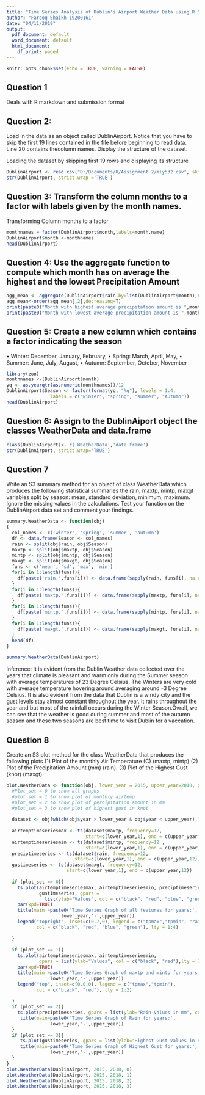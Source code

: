 ---
title: "Time Series Analysis of Dublin's Airport Weather Data using R "
author: "Farooq Shaikh-19200161"
date: "04/11/2019"
output:
  pdf_document: default
  word_document: default
  html_document:
    df_print: paged
---

```{r setup, include=FALSE}
knitr::opts_chunk$set(echo = TRUE, warning = FALSE)
```

## Question 1
Deals with R markdown and submission format 


## Question 2:
Load in the data as an object called DublinAirport. Notice that you have to skip the first 19 lines contained in the file before beginning to read data. Line 20 contains thecolumn names. Display the structure of the dataset.

Loading the dataset by skipping first 19 rows and displaying its structure

```{r}
DublinAirport <- read.csv("D:/Documents/R/Assignment 2/mly532.csv", skip = 19)
str(DublinAirport, strict.wrap ='TRUE')
```

## Question 3: Transform the column months to a factor with labels given by the month names.

 Transforming Column months to a factor
```{r}
monthnames = factor(DublinAirport$month,labels=month.name)
DublinAirport$month <-monthnames
head(DublinAirport)
```

## Question 4: Use the aggregate function to compute which month has on average the highest and the lowest Precipitation Amount
```{r}
agg_mean <- aggregate(DublinAirport$rain,by=list(DublinAirport$month),FUN=mean, na.rm=TRUE)
agg_mean<-order(agg_mean[,2],decreasing=T)
print(paste0("Month with highest average precipitation amount is ",month.name[agg_mean[1]]))
print(paste0("Month with lowest average precipitation amount is ",month.name[agg_mean[12]]))

```

## Question 5: Create a new column which contains a factor indicating the season
• Winter: December, January, February,
• Spring: March, April, May,
• Summer: June, July, August,
• Autumn: September, October, November

```{r}
library(zoo)
monthnames <-(DublinAirport$month)
yq <- as.yearqtr(as.numeric(monthnames))/12
DublinAirport$Season <- factor(format(yq, "%q"), levels = 1:4, 
                labels = c("winter", "spring", "summer", "Autumn"))
head(DublinAirport)

```



## Question 6: Assign to the DublinAiport object the classes WeatherData and data.frame

```{r}
class(DublinAirport)<- c('WeatherData','data.frame')
str(DublinAirport, strict.wrap='TRUE')
```

## Question 7 

Write an S3 summary method for an object of class WeatherData which produces
the following statistical summaries the rain, maxtp, mintp, maxgt variables split by
season: mean, standard deviation, minimum, maximum. Ignore the missing values in
the calculations.
Test your function on the DublinAirport data set and comment your findings. 
```{r}

summary.WeatherData <- function(obj) 
{
  col_names <- c('winter', 'spring', 'summer', 'autumn')
  df <- data.frame(Season <- col_names)
  rain <- split(obj$rain, obj$Season)
  maxtp <- split(obj$maxtp, obj$Season)
  mintp <- split(obj$mintp, obj$Season)
  maxgt <- split(obj$maxgt, obj$Season)
  funs <- c('mean', 'sd', 'max', 'min')
  for(i in 1:length(funs)){
    df[paste('rain.',funs[i])] <- data.frame(sapply(rain, funs[i], na.rm=TRUE))
  }
  for(i in 1:length(funs)){
    df[paste('maxtp.',funs[i])] <- data.frame(sapply(maxtp, funs[i], na.rm=TRUE))
  }
  for(i in 1:length(funs)){
    df[paste('mintp.',funs[i])] <- data.frame(sapply(mintp, funs[i], na.rm=TRUE))
  }
  for(i in 1:length(funs)){
    df[paste('maxgt.',funs[i])] <- data.frame(sapply(maxgt, funs[i], na.rm=TRUE))
  }
  head(df) 
}

summary.WeatherData(DublinAirport)

```
Inference: It is evident from the Dublin Weather data collected over the years that climate is pleasant and warm only during the Summer season with average temperatures of 23 Degree Celsius.  The Winters are very cold with average temperature hovering around averaging around -3 Degree Celsius. It is also evident from the data that Dublin is a windy city and the gust levels stay almost constant throughout the year. It rains throughout the year and but most of the rainfall occurs during the Winter Season.Ovrall, we can see that the weather is good during summer and most of the autumn season and these two seasons are best time to visit Dublin for a vaccation.

## Question 8
 Create an S3 plot method for the class WeatherData that produces the following plots
(1) Plot of the monthly Air Temperature (C) (maxtp, mintp)
(2) Plot of the Precipitation Amount (mm) (rain).
(3) Plot of the Highest Gust (knot) (maxgt)

```{r fig.height = 7, fig.width = 7, fig.align = "center"}
plot.WeatherData <- function(obj, lower_year = 2015, upper_year=2018, plot_set = 0){
  #Plot_set = 0 to show all graphs
  #plot_set = 1 to show plot of monthly airtemp
  #plot_set = 2 to show plot of percipitation amount in mm
  #plot_set = 3 to show plot of highest gust in knot
  
  dataset <- obj[which(obj$year > lower_year & obj$year < upper_year),]
  
  airtemptimeseriesmax <- ts(dataset$maxtp, frequency=12,
                             start=c(lower_year,1), end = c(upper_year,12))
  airtemptimeseriesmin <- ts(dataset$mintp, frequency=12 ,
                             start=c(lower_year,1), end = c(upper_year,12))
  preciptimeseries <- ts(dataset$rain, frequency=12, 
                         start=c(lower_year,1), end = c(upper_year,12))
  gustimeseries <- ts(dataset$maxgt, frequency=12, 
                      start=c(lower_year,1), end = c(upper_year,12))
  
  if (plot_set == 0){
    ts.plot(airtemptimeseriesmax, airtemptimeseriesmin, preciptimeseries,
            gustimeseries, gpars = 
              list(ylab="Values", col = c("black", "red", "blue", "green"),lty=c(1:4)))
    par(xpd=TRUE)
    title(main =paste0('Time Series Graph of all features for years:',
                    lower_year,'-',upper_year))
    legend("topright", inset=c(0.7,0), legend = c("tpmax","tpmin", "rain", "maxgt"), 
           col = c("black", "red", "blue", "green"), lty = 1:4)
    
  }
  
  if (plot_set == 1){
    ts.plot(airtemptimeseriesmax, airtemptimeseriesmin, 
            gpars = list(ylab="Values", col = c("black", "red"),lty = 1:2))
    par(xpd=TRUE)
    title(main =paste0('Time Series Graph of maxtp and mintp for years:',
                lower_year,'-',upper_year))
    legend("top", inset=c(0.0,0), legend = c("tpmax","tpmin"), 
           col = c("black", "red"), lty = 1:2)
    
  }
  if (plot_set == 2){
    ts.plot(preciptimeseries, gpars = list(ylab="Rain Values in mm", col="blue"))
     title(main=paste0('Time Series Graph of Rain for years:',
                lower_year,'-',upper_year))
  }
  if (plot_set == 3){
     ts.plot(gustimeseries, gpars = list(ylab="Highest Gust Values in Knots", col= "red"))
     title(main=paste0('Time Series Graph of Highest Gust for years:',
                lower_year,'-',upper_year))
  }
}
plot.WeatherData(DublinAirport, 2015, 2018, 0)
plot.WeatherData(DublinAirport, 2015, 2018, 1)
plot.WeatherData(DublinAirport, 2015, 2018, 2)
plot.WeatherData(DublinAirport, 2015, 2018, 3)

```

